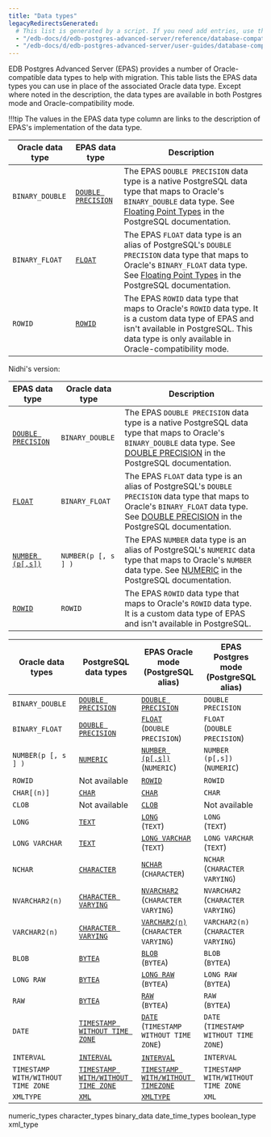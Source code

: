 ```yaml
---
title: "Data types"
legacyRedirectsGenerated:
  # This list is generated by a script. If you need add entries, use the `legacyRedirects` key.
  - "/edb-docs/d/edb-postgres-advanced-server/reference/database-compatibility-for-oracle-developers-reference-guide/9.6/Database_Compatibility_for_Oracle_Developers_Reference_Guide.1.011.html"
  - "/edb-docs/d/edb-postgres-advanced-server/user-guides/database-compatibility-for-oracle-developers-guide/9.5/Database_Compatibility_for_Oracle_Developers_Guide.1.043.html"
---
```


<div id="data_types" class="registered_link"></div>

EDB Postgres Advanced Server (EPAS) provides a number of Oracle-compatible data types to help with migration.  This table lists the EPAS data types you can use in place of the associated Oracle data type. Except where noted in the description, the data types are available in both Postgres mode and Oracle-compatibility mode.

!!!tip
   The values in the EPAS data type column are links to the description of EPAS's implementation of the data type.

| Oracle data type    | EPAS data type                         | Description                                                                                                                                                                                                                                                          |   
|---------------------|----------------------------------------|----------------------------------------------------------------------------------------------------------------------------------------------------------------------------------------------------------------------------------------------------------------------|
| `BINARY_DOUBLE`     | [`DOUBLE PRECISION`](01_numeric_types) | The EPAS `DOUBLE PRECISION` data type is a native PostgreSQL data type that maps to Oracle's `BINARY_DOUBLE` data type. See [Floating Point Types](https://www.postgresql.org/docs/15/datatype-numeric.html#DATATYPE-FLOAT) in the PostgreSQL documentation.             |   
| `BINARY_FLOAT`      | [`FLOAT`](01_numeric_types)            | The EPAS `FLOAT` data type is an alias of PostgreSQL's `DOUBLE PRECISION` data type that maps to Oracle's `BINARY_FLOAT` data type. See [Floating Point Types](https://www.postgresql.org/docs/15/datatype-numeric.html#DATATYPE-FLOAT) in the PostgreSQL documentation. |   
| `ROWID`             | [`ROWID`](01_numeric_types)            | The EPAS `ROWID` data type that maps to Oracle's `ROWID` data type. It is a custom data type of EPAS and isn't available in PostgreSQL. This data type is only available in Oracle-compatibility mode.                                                                                                                              |                                                                                                                                                                                                                                                                   |   |   |   |   |

Nidhi's version:

| EPAS data type                             | Oracle data type |  Description    |
| ------------------------------------------- | ----------------- | --------------------------------------------|
| [`DOUBLE PRECISION`](01_numeric_types)      |  `BINARY_DOUBLE`  | The EPAS `DOUBLE PRECISION` data type is a native PostgreSQL data type that maps to Oracle's `BINARY_DOUBLE` data type. See [DOUBLE PRECISION](https://www.postgresql.org/docs/15/datatype-numeric.html#DATATYPE-FLOAT) in the PostgreSQL documentation.|
| [`FLOAT`](01_numeric_types)                 |  `BINARY_FLOAT`   | The EPAS `FLOAT` data type is an alias of PostgreSQL's `DOUBLE PRECISION` data type that maps to Oracle's `BINARY_FLOAT` data type. See [DOUBLE PRECISION](https://www.postgresql.org/docs/15/datatype-numeric.html#DATATYPE-FLOAT) in the PostgreSQL documentation. |
| [`NUMBER (p[,s])`](01_numeric_types)        |  `NUMBER(p [, s ] )` | The EPAS `NUMBER` data type is an alias of PostgreSQL's `NUMERIC` data type that maps to Oracle's `NUMBER` data type. See [NUMERIC](https://www.postgresql.org/docs/current/datatype-numeric.html#DATATYPE-NUMERIC-DECIMAL) in the PostgreSQL documentation. |
| [`ROWID`](01_numeric_types)                 | `ROWID`              | The EPAS `ROWID` data type that maps to Oracle's `ROWID` data type. It is a custom data type of EPAS and isn't available in PostgreSQL.   |


| Oracle data types                  | PostgreSQL data types                                                                                | EPAS Oracle mode <br/> (PostgreSQL alias)                       | EPAS Postgres mode <br/> (PostgreSQL alias) |
| ---------------------------------- | ---------------------------------------------------------------------------------------------------- | ----------------------------------------------------------|-------------------------------------- |
| `BINARY_DOUBLE`                    |[`DOUBLE PRECISION`](https://www.postgresql.org/docs/15/datatype-numeric.html#DATATYPE-FLOAT)        | [`DOUBLE PRECISION`](01_numeric_types)                      | `DOUBLE PRECISION`                      |
| `BINARY_FLOAT`                     | [`DOUBLE PRECISION`](https://www.postgresql.org/docs/15/datatype-numeric.html#DATATYPE-FLOAT)        | [`FLOAT`](01_numeric_types)<br/>(`DOUBLE PRECISION`)               | `FLOAT`<br/> (`DOUBLE PRECISION`)              |
| `NUMBER(p [, s ] )`                | [`NUMERIC`](https://www.postgresql.org/docs/current/datatype-numeric.html#DATATYPE-NUMERIC-DECIMAL)  | [`NUMBER (p[,s])`](01_numeric_types)<br/>(`NUMERIC`)               | `NUMBER (p[,s])`<br/> (`NUMERIC`)              |
| `ROWID`                            | Not available                                                                                        | [`ROWID`](01_numeric_types)                                 | `ROWID`                                 |
| `CHAR[(n)]`                        | [`CHAR`](https://www.postgresql.org/docs/15/datatype-character.html)                                 | [`CHAR`](02_character_types)                                | `CHAR`                                  |
| `CLOB`                                     | Not available                                                                                | [`CLOB`](02_character_types)                                | Not available                         |
| `LONG`                                     | [`TEXT`](https://www.postgresql.org/docs/15/datatype-character.html)                         | [`LONG`](02_character_types)<br/>(`TEXT`)                          | `LONG`<br/> (`TEXT`)                           |
| `LONG VARCHAR`                             | [`TEXT`](https://www.postgresql.org/docs/15/datatype-character.html)                         | [`LONG VARCHAR`](02_character_types)<br/>(`TEXT`)                  | `LONG VARCHAR`<br/> (`TEXT`)                   |
| `NCHAR`                                    | [`CHARACTER`](https://www.postgresql.org/docs/15/datatype-character.html)                    | [`NCHAR`](02_character_types)<br/>(`CHARACTER`)                    | `NCHAR`<br/> (`CHARACTER VARYING`)             |
| `NVARCHAR2(n)`                             | [`CHARACTER VARYING`](https://www.postgresql.org/docs/15/datatype-character.html)            | [`NVARCHAR2`](02_character_types)<br/>(`CHARACTER VARYING`)        | `NVARCHAR2`<br/>(`CHARACTER VARYING`)         |
| `VARCHAR2(n)`                             | [`CHARACTER VARYING`](https://www.postgresql.org/docs/15/datatype-character.html)             | [`VARCHAR2(n)`](02_character_types)<br/>(`CHARACTER VARYING`)      | `VARCHAR2(n)`<br/> (`CHARACTER VARYING`)       |
| `BLOB`                                    | [`BYTEA`](https://www.postgresql.org/docs/15/datatype-binary.html)                            | [`BLOB`](03_binary_data)<br/>(`BYTEA`)                             | `BLOB` <br/>(`BYTEA`)                          |
| `LONG RAW`                                | [`BYTEA`](https://www.postgresql.org/docs/15/datatype-binary.html)                            | [`LONG RAW`](03_binary_data)<br/>(`BYTEA`)                         | `LONG RAW`<br/> (`BYTEA`)                      |
| `RAW`                                     | [`BYTEA`](https://www.postgresql.org/docs/15/datatype-binary.html)                            | [`RAW`](03_binary_data)<br/>(`BYTEA`)                              | `RAW`<br/> (`BYTEA`)                           |
| `DATE`                                    | [`TIMESTAMP WITHOUT TIME ZONE`](https://www.postgresql.org/docs/15/datatype-datetime.html)    | [`DATE`](04_date_time_types)<br/>(`TIMESTAMP WITHOUT TIME ZONE`)   | `DATE`<br/> (`TIMESTAMP WITHOUT TIME ZONE`)    |
| `INTERVAL`                                 | [`INTERVAL`](https://www.postgresql.org/docs/15/datatype-datetime.html#DATATYPE-INTERVAL-INPUT) | [`INTERVA`L](04_date_time_types)                         | `INTERVAL`                              |
| `TIMESTAMP WITH/WITHOUT TIME ZONE` | [`TIMESTAMP WITH/WITHOUT TIME ZONE`](https://www.postgresql.org/docs/15/datatype-datetime.html) | [`TIMESTAMP WITH/WITHOUT TIMEZONE`](04_date_time_types)  | `TIMESTAMP WITH/WITHOUT TIME ZONE`      |
| `XMLTYPE`                                  | [`XML`](https://www.postgresql.org/docs/15/datatype-xml.html)                                   | [`XMLTYPE`](06_xml_type)                                 | `XML`                                   |


<div class="toctree" maxdepth="3">

numeric_types character_types binary_data date_time_types boolean_type xml_type

</div>
